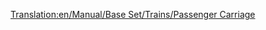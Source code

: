 [[Translation:en/Manual/Base Set/Trains/Passenger Carriage]]
{{nl/Vertaling|en/Manual/Base Set/Trains/Passenger Carriage|0}}{{en/Manual/Base Set/Trains/Trains Carriages new|Afbeelding= [[File:en/Manual/Base Set/Trains/Passengercarriage.png]] [[File:en/Manual/Base Set/Trains/Passengercarriagex.png]] [[File:en/Manual/Base Set/Trains/Passengercarriagetoyland.png]]
|NormaalKosten=£ 1,447 ($ 2,894)
|NormalGewicht=25 / 27 t
|NormalCapaciteit=40 passengers
|MonoKosten="
|MonoGewicht=25 / 27 t
|MonoCapaciteit=45 passengers
|MagKosten="
|MagGewicht=25 / 27 t
|MagCapaciteit=47 passengers
|Omschrijving=Just your typical people carrier. Consists of a light-weight framework with benches inside. On the benches people sit as they fall asleep, read or converse until they reach their destination.
}}